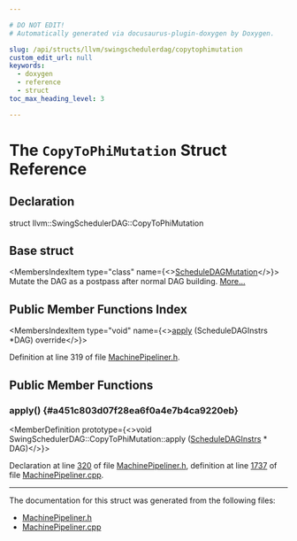 ```yaml
---

# DO NOT EDIT!
# Automatically generated via docusaurus-plugin-doxygen by Doxygen.

slug: /api/structs/llvm/swingschedulerdag/copytophimutation
custom_edit_url: null
keywords:
  - doxygen
  - reference
  - struct
toc_max_heading_level: 3

---
```





# The `CopyToPhiMutation` Struct Reference

<DoxygenPage pluginConfig={pluginConfig}>



## Declaration

<CodeBlock>struct llvm::SwingSchedulerDAG::CopyToPhiMutation</CodeBlock>

## Base struct

<MembersIndex>

<MembersIndexItem
  type="class"
  name={<><a href="/docs/api/classes/llvm/scheduledagmutation">ScheduleDAGMutation</a></>}>
Mutate the DAG as a postpass after normal DAG building. <a href="/docs/api/classes/llvm/scheduledagmutation/#details">More...</a>
</MembersIndexItem>

</MembersIndex>

## Public Member Functions Index

<MembersIndex>

<MembersIndexItem
  type="void"
  name={<><a href="#a451c803d07f28ea6f0a4e7b4ca9220eb">apply</a> (ScheduleDAGInstrs &#42;DAG) override</>}>
</MembersIndexItem>

</MembersIndex>


Definition at line 319 of file <a href="/docs/api/files/include/include/llvm/include/llvm/codegen/machinepipeliner-h">MachinePipeliner.h</a>.

<SectionDefinition>

## Public Member Functions

### apply() {#a451c803d07f28ea6f0a4e7b4ca9220eb}

<MemberDefinition
  prototype={<>void SwingSchedulerDAG::CopyToPhiMutation::apply (<a href="/docs/api/classes/llvm/scheduledaginstrs">ScheduleDAGInstrs</a> &#42; DAG)</>}>

Declaration at line <a href="/docs/api/files/include/include/llvm/include/llvm/codegen/machinepipeliner-h/#l00320">320</a> of file <a href="/docs/api/files/include/include/llvm/include/llvm/codegen/machinepipeliner-h">MachinePipeliner.h</a>, definition at line <a href="/docs/api/files/lib/lib/codegen/machinepipeliner-cpp/#l01737">1737</a> of file <a href="/docs/api/files/lib/lib/codegen/machinepipeliner-cpp">MachinePipeliner.cpp</a>.
</MemberDefinition>

</SectionDefinition>

<hr/>

The documentation for this struct was generated from the following files:

<ul>
<li><a href="/docs/api/files/include/include/llvm/include/llvm/codegen/machinepipeliner-h">MachinePipeliner.h</a></li>
<li><a href="/docs/api/files/lib/lib/codegen/machinepipeliner-cpp">MachinePipeliner.cpp</a></li>
</ul>

</DoxygenPage>
